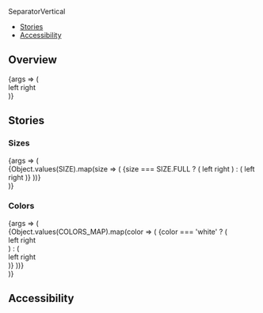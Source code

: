 
<Meta title="Components/SeparatorVertical" component={SeparatorVertical} />

<PageHeader>SeparatorVertical</PageHeader>

- [Stories](#stories)
- [Accessibility](#accessibility)

## Overview

<Canvas>
  <Story name="Default">
    {args => (
      <div>
        left
        <SeparatorVertical {...args} />
        right
      </div>
    )}
  </Story>
</Canvas>

<ArgsTable story="Default" />

## Stories

### Sizes

<Canvas>
  <Story name="Sizes">
    {args => (
      <div>
        {Object.values(SIZE).map(size => (
          <StoryVariant label={`size - ${size}`} key={size}>
            {size === SIZE.FULL ? (
              <StoryVariantBorderBox height={200}>
                <Flex alignItems="center" fullHeight>
                  left
                  <SeparatorVertical {...args} size={size} />
                  right
                </Flex>
              </StoryVariantBorderBox>
            ) : (
              <Flex alignItems="center" fullHeight>
                left
                <SeparatorVertical {...args} size={size} />
                right
              </Flex>
            )}
          </StoryVariant>
        ))}
      </div>
    )}
  </Story>
</Canvas>

### Colors

<Canvas>
  <Story name="Colors">
    {args => (
      <div>
        {Object.values(COLORS_MAP).map(color => (
          <StoryVariant label={`color - ${color}`} key={color}>
            {color === 'white' ? (
              <div className="sg-story-variant-dark-box">
                <Flex alignItems="center">
                  <Text color="text-white" size="small">
                    left
                  </Text>
                  <SeparatorVertical {...args} color={color} />
                  <Text color="text-white" size="small">
                    right
                  </Text>
                </Flex>
              </div>
            ) : (
              <div>
                <Flex alignItems="center">
                  <Text size="small">left</Text>
                  <SeparatorVertical {...args} color={color} />
                  <Text size="small">right</Text>
                </Flex>
              </div>
            )}
          </StoryVariant>
        ))}
      </div>
    )}
  </Story>
</Canvas>

## Accessibility

<SeparatorsA11y />
